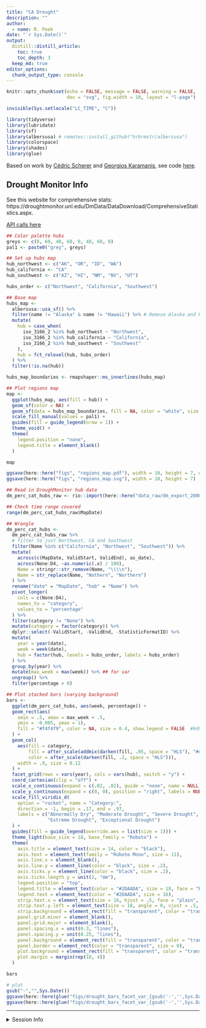 ```yaml
---
title: "CA Drought"
description: ""
author:
  - name: R. Peek
date: "`r Sys.Date()`"
output:
  distill::distill_article:
    toc: true
    toc_depth: 3
  keep_md: true
editor_options: 
  chunk_output_type: console
---
```


```r
knitr::opts_chunk$set(echo = FALSE, message = FALSE, warning = FALSE,
                      dev = "svg", fig.width = 10, layout = "l-page")

invisible(Sys.setlocale("LC_TIME", "C"))

library(tidyverse)
library(lubridate)
library(sf)
library(albersusa) # remotes::install_github("hrbrmstr/albersusa")
library(colorspace)
library(shades)
library(glue)
```

Based on work by [Cédric Scherer](https://cedricscherer.com) and [Georgios Karamanis](https://karaman.is), see code [here](https://github.com/gkaramanis/drought_viz_sciam-shared).

## Drought Monitor Info

See this website for comprehensive stats: https://droughtmonitor.unl.edu/DmData/DataDownload/ComprehensiveStatistics.aspx.

<aside>
[API calls here](https://droughtmonitor.unl.edu/DmData/DataDownload/WebServiceInfo.aspx#comp)
</aside>

```r
## Color palette hubs
greys <- c(0, 60, 40, 60, 0, 40, 60, 0)
pal1 <- paste0("grey", greys)

## Set up hubs map
hub_northwest <- c("AK", "OR", "ID", "WA")
hub_california <- "CA"
hub_southwest <- c("AZ", "HI", "NM", "NV", "UT")

hubs_order <- c("Northwest", "California", "Southwest")

## Base map
hubs_map <- 
  albersusa::usa_sf() %>% 
  filter(name != "Alaska" & name != "Hawaii") %>% # Remove Alaska and Hawaii from map
  mutate(
    hub = case_when(
      iso_3166_2 %in% hub_northwest ~ "Northwest",
      iso_3166_2 %in% hub_california ~ "California",
      iso_3166_2 %in% hub_southwest ~ "Southwest"
    ),
    hub = fct_relevel(hub, hubs_order)
  ) %>% 
  filter(!is.na(hub))

hubs_map_boundaries <- rmapshaper::ms_innerlines(hubs_map)

## Plot regions map
map <- 
  ggplot(hubs_map, aes(fill = hub)) +
  geom_sf(color = NA) +
  geom_sf(data = hubs_map_boundaries, fill = NA, color = "white", size = .35) +
  scale_fill_manual(values = pal1) +
  guides(fill = guide_legend(nrow = 1)) +
  theme_void() +
  theme(
    legend.position = "none",
    legend.title = element_blank()
  )

map

ggsave(here::here("figs", "regions_map.pdf"), width = 10, height = 7, device = cairo_pdf)
ggsave(here::here("figs", "regions_map.svg"), width = 10, height = 7)
```

```r
## Read in DroughMonitor hub data
dm_perc_cat_hubs_raw <- rio::import(here::here("data_raw/dm_export_20000101_20221102_perc_cat_hubs.json"))

## Check time range covered
range(dm_perc_cat_hubs_raw$MapDate)
```

```r
## Wrangle
dm_perc_cat_hubs <-
  dm_perc_cat_hubs_raw %>%
  # filter to just Northwest, CA and Southwest
  filter(Name %in% c("California", "Northwest", "Southwest")) %>% 
  mutate(
    across(c(MapDate, ValidStart, ValidEnd), as_date),
    across(None:D4, ~as.numeric(.x) / 100),
    Name = stringr::str_remove(Name, "\\\\n"),
    Name = str_replace(Name, "Nothern", "Northern")
  ) %>%
  rename("date" = "MapDate", "hub" = "Name") %>%
  pivot_longer(
    cols = c(None:D4),
    names_to = "category",
    values_to = "percentage"
  ) %>%
  filter(category != "None") %>%
  mutate(category = factor(category)) %>%
  dplyr::select(-ValidStart, -ValidEnd, -StatisticFormatID) %>%
  mutate(
    year = year(date),
    week = week(date),
    hub = factor(hub, levels = hubs_order, labels = hubs_order)
  ) %>%
  group_by(year) %>%
  mutate(max_week = max(week)) %>% ## for var
  ungroup() %>% 
  filter(percentage > 0)

## Plot stacked bars (varying background)
bars <- 
  ggplot(dm_perc_cat_hubs, aes(week, percentage)) +
  geom_rect(aes(
    xmin = .5, xmax = max_week + .5,
    ymin = -0.005, ymax = 1),
    fill = "#f4f4f9", color = NA, size = 0.4, show.legend = FALSE  #9d9ca7, 99a4be, 8696bd
  ) + 
  geom_col(
    aes(fill = category, 
        fill = after_scale(addmix(darken(fill, .05, space = "HLS"), "#d8005a", .15)), 
        color = after_scale(darken(fill, .2, space = "HLS"))),
    width = .9, size = 0.12
  ) + 
  facet_grid(rows = vars(year), cols = vars(hub), switch = "y") +
  coord_cartesian(clip = "off") +
  scale_x_continuous(expand = c(.02, .02), guide = "none", name = NULL) +
  scale_y_continuous(expand = c(0, 0), position = "right", labels = NULL, name = NULL) + 
  scale_fill_viridis_d(
    option = "rocket", name = "Category:", 
    direction = -1, begin = .17, end = .97,
    labels = c("Abnormally Dry", "Moderate Drought", "Severe Drought", 
               "Extreme Drought", "Exceptional Drought")
  ) +
  guides(fill = guide_legend(override.aes = list(size = 1))) +
  theme_light(base_size = 18, base_family = "Roboto") +
  theme(
    axis.title = element_text(size = 14, color = "black"),
    axis.text = element_text(family = "Roboto Mono", size = 11),
    axis.line.x = element_blank(),
    axis.line.y = element_line(color = "black", size = .2),
    axis.ticks.y = element_line(color = "black", size = .2),
    axis.ticks.length.y = unit(2, "mm"),
    legend.position = "top",
    legend.title = element_text(color = "#2DAADA", size = 18, face = "bold"),
    legend.text = element_text(color = "#2DAADA", size = 16),
    strip.text.x = element_text(size = 16, hjust = .5, face = "plain", color = "black", margin = margin(t = 20, b = 5)),
    strip.text.y.left = element_text(size = 18, angle = 0, vjust = .5, face = "plain", color = "black"),
    strip.background = element_rect(fill = "transparent", color = "transparent"),
    panel.grid.minor = element_blank(),
    panel.grid.major = element_blank(),
    panel.spacing.x = unit(0.3, "lines"),
    panel.spacing.y = unit(0.25, "lines"),
    panel.background = element_rect(fill = "transparent", color = "transparent"),
    panel.border = element_rect(color = "transparent", size = 0),
    plot.background = element_rect(fill = "transparent", color = "transparent", size = .4),
    plot.margin = margin(rep(18, 4))
  )

bars

# plot
gsub("-","",Sys.Date())
ggsave(here::here(glue("figs/drought_bars_facet_var_{gsub('-','',Sys.Date())}.pdf")), width = 14.5, height = 11.8, device = cairo_pdf)
ggsave(here::here(glue("figs/drought_bars_facet_var_{gsub('-','',Sys.Date())}.png")), width = 14.5, height = 11.8)
```

***

<details><summary>Session Info</summary>

```r
Sys.time()
git2r::repository()
sessionInfo()
```

</details>
